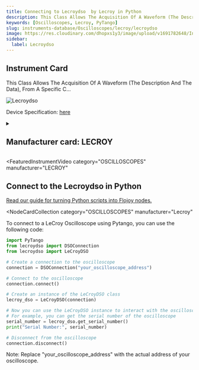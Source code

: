 ```yaml
---
title: Connecting to Lecroydso  by Lecroy in Python
description: This Class Allows The Acquisition Of A Waveform (The Description And The Data), From A Specific C...
keywords: [Oscilloscopes, Lecroy, PyTango]
slug: instruments-database/Oscilloscopes/lecroy/lecroydso
image: https://res.cloudinary.com/dhopxs1y3/image/upload/v1691782648/Instruments/Oscilloscopes/Lecroydso/Lecroydso.png
sidebar:
  label: Lecroydso
---
```



## Instrument Card

This Class Allows The Acquisition Of A Waveform (The Description And The Data), From A Specific C...

![Lecroydso](https://res.cloudinary.com/dhopxs1y3/image/upload/v1691782648/Instruments/Oscilloscopes/Lecroydso/Lecroydso.png)

Device Specification: [here](/instruments-database/all-instruments)

<details style={{ marginTop: "15px"}}>
<summary><h2 style={{display:'inline'}}>Manufacturer card: LECROY</h2></summary>

![LECROY](https://res.cloudinary.com/dhopxs1y3/image/upload/v1692806142/Instruments/Vendor%20Logos/Lecroy.png)

Teledyne LeCroy, Inc. manufactures and distributes electronic measuring instruments. The Company produces analyzers, measurement, and testing solutions including oscilloscopes, production test digitizers, and electronic components. Teledyne LeCroy serves customers worldwide.

- Headquarters: s Chestnut Ridge, New York, USA
- Yearly Revenue (millions, USD): 178
- Vendor Website: [here](https://www.teledynelecroy.com/)

</details>


<FeaturedInstrumentVideo
  category="OSCILLOSCOPES"
  manufacturer="LECROY"
></FeaturedInstrumentVideo>

## Connect to the Lecroydso in Python

[Read our guide for turning Python scripts into Flojoy nodes.](https://docs.flojoy.ai/contribution/blocks/custom-flojoy-block/)


<Tabs>
<TabItem value="Flojoy" label="Flojoy" className="flojoy-instrument-tabs">

<NodeCardCollection
  category="OSCILLOSCOPES"
  manufacturer="Lecroy"
></NodeCardCollection>

</TabItem>
<TabItem value="PyTango" label="PyTango">

To connect to a LeCroy Oscilloscope using Pytango, you can use the following code:

```python
import PyTango
from lecroydso import DSOConnection
from lecroydso import LeCroyDSO

# Create a connection to the oscilloscope
connection = DSOConnection("your_oscilloscope_address")

# Connect to the oscilloscope
connection.connect()

# Create an instance of the LeCroyDSO class
lecroy_dso = LeCroyDSO(connection)

# Now you can use the LeCroyDSO instance to interact with the oscilloscope
# For example, you can get the serial number of the oscilloscope
serial_number = lecroy_dso.get_serial_number()
print("Serial Number:", serial_number)

# Disconnect from the oscilloscope
connection.disconnect()
```

Note: Replace "your_oscilloscope_address" with the actual address of your oscilloscope.

</TabItem>
</Tabs>
